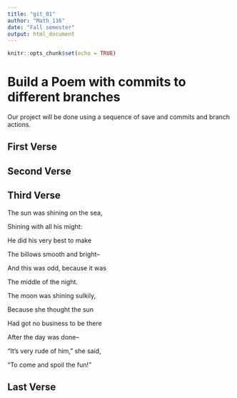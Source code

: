 ```yaml
---
title: "git_01"
author: "Math_116"
date: "Fall semester"
output: html_document
---
```


```r
knitr::opts_chunk$set(echo = TRUE)
```
# Build a Poem with commits to different branches
Our project will be done using a sequence of save and commits and branch actions.
<!-- Do not modify or change any text in "!--" bracketed areas such as this --- these are instructions to
you, if you change any of this the git program will notice it and compromise your git merging strategy !-->

## First Verse 
<!--Put the first five lines of a poem by Lewis Carrol in this section!-->

## Second Verse
<!--Put the first five lines of a poem by Robert Frost here!-->

## Third Verse
<!--Put the first two verses of The Walrus and the Carpenter here!-->
The sun was shining on the sea,

Shining with all his might:

He did his very best to make

The billows smooth and bright--

And this was odd, because it was

The middle of the night.

The moon was shining sulkily,

Because she thought the sun

Had got no business to be there

After the day was done--

"It's very rude of him," she said,

"To come and spoil the fun!"

## Last Verse
<!--Put a short poem of your choice 8-20 lines,here!-->
